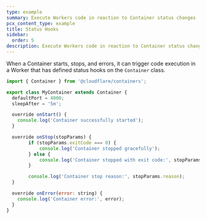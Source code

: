 ```yaml
---
type: example
summary: Execute Workers code in reaction to Container status changes
pcx_content_type: example
title: Status Hooks
sidebar:
  order: 5
description: Execute Workers code in reaction to Container status changes
---
```


When a Container starts, stops, and errors, it can trigger code execution in a Worker
that has defined status hooks on the `Container` class.

```js
import { Container } from '@cloudflare/containers';

export class MyContainer extends Container {
  defaultPort = 4000;
  sleepAfter = '5m';

  override onStart() {
    console.log('Container successfully started');
  }

  override onStop(stopParams) {
		if (stopParams.exitCode === 0) {
			console.log('Container stopped gracefully');
		} else {
			console.log('Container stopped with exit code:', stopParams.exitCode);
		}

		console.log('Container stop reason:', stopParams.reason);
  }

  override onError(error: string) {
    console.log('Container error:', error);
  }
}
```
